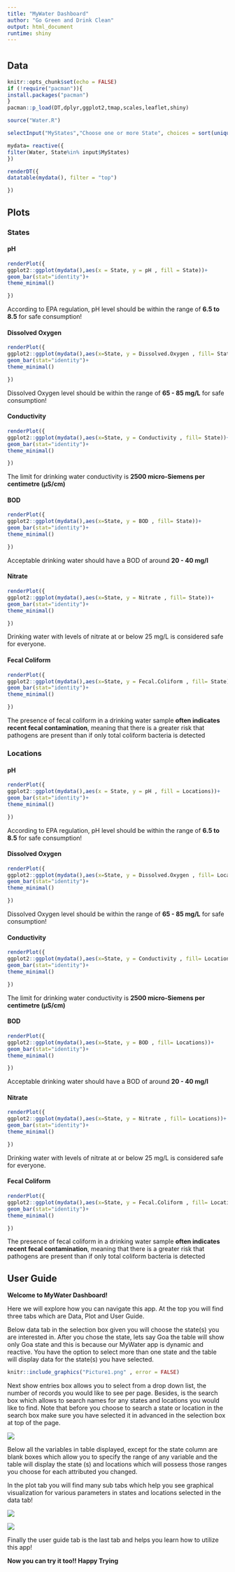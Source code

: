 ---
title: "MyWater Dashboard"
author: "Go Green and Drink Clean"
output: html_document
runtime: shiny
---

#  {.tabset}

## **Data** {.tabset}

```{r setup, include=FALSE}
knitr::opts_chunk$set(echo = FALSE)
if (!require("pacman")){
install.packages("pacman")
}
pacman::p_load(DT,dplyr,ggplot2,tmap,scales,leaflet,shiny)

source("Water.R")
```

```{r echo=FALSE}
selectInput("MyStates","Choose one or more State", choices = sort(unique(Water$State)), multiple = TRUE, selected = "KERALA")
```

```{r echo=FALSE}
mydata= reactive({
filter(Water, State%in% input$MyStates)
})
```

```{r echo=FALSE}

renderDT({
datatable(mydata(), filter = "top")

})
```

## **Plots** {.tabset}

### **States** {.tabset}

#### **pH** {.tabset}

```{r histo, fig.width = 3, fig.height = 2}

renderPlot({
ggplot2::ggplot(mydata(),aes(x = State, y = pH , fill = State))+
geom_bar(stat="identity")+
theme_minimal()

})

```

According to EPA regulation, pH level should be within the range of **6.5 to 8.5** for safe consumption!

#### **Dissolved Oxygen** {.tabset}

```{r histo1, fig.width = 3,fig.height = 2}

renderPlot({
ggplot2::ggplot(mydata(),aes(x=State, y = Dissolved.Oxygen , fill= State))+
geom_bar(stat="identity")+
theme_minimal()

})
```

Dissolved Oxygen level should be within the range of **65 - 85 mg/L** for safe consumption!

#### **Conductivity** {.tabset}

```{r histo2, fig.width = 10, fig.height = 2}

renderPlot({
ggplot2::ggplot(mydata(),aes(x=State, y = Conductivity , fill= State))+
geom_bar(stat="identity")+
theme_minimal()

})
```

The limit for drinking water conductivity is **2500 micro-Siemens per centimetre (µS/cm)**

#### **BOD** {.tabset}

```{r histo3, fig.width = 3,fig.height = 2}

renderPlot({
ggplot2::ggplot(mydata(),aes(x=State, y = BOD , fill= State))+
geom_bar(stat="identity")+
theme_minimal()

})
```

Acceptable drinking water should have a BOD of around **20 - 40 mg/l**

#### **Nitrate** {.tabset}

```{r histo4, fig.width = 3,fig.height = 2}

renderPlot({
ggplot2::ggplot(mydata(),aes(x=State, y = Nitrate , fill= State))+
geom_bar(stat="identity")+
theme_minimal()

})
```

Drinking water with levels of nitrate at or below 25 mg/L is considered safe for everyone.

#### **Fecal Coliform** {.tabset}

```{r histo5, fig.width = 3,fig.height = 2}

renderPlot({
ggplot2::ggplot(mydata(),aes(x=State, y = Fecal.Coliform , fill= State))+
geom_bar(stat="identity")+
theme_minimal()

})
```

The presence of fecal coliform in a drinking water sample **often indicates recent fecal contamination**, meaning that there is a greater risk that pathogens are present than if only total coliform bacteria is detected

### **Locations** {.tabset}

#### **pH** {.tabset}

```{r histo6, fig.width = 3,fig.height = 2}

renderPlot({
ggplot2::ggplot(mydata(),aes(x = State, y = pH , fill = Locations))+
geom_bar(stat="identity")+
theme_minimal()

})

```

According to EPA regulation, pH level should be within the range of **6.5 to 8.5** for safe consumption!

#### **Dissolved Oxygen** {.tabset}

```{r histo7, fig.width = 10 ,fig.height = 5}

renderPlot({
ggplot2::ggplot(mydata(),aes(x=State, y = Dissolved.Oxygen , fill= Locations))+
geom_bar(stat="identity")+
theme_minimal()

})
```

Dissolved Oxygen level should be within the range of **65 - 85 mg/L** for safe consumption!

#### **Conductivity** {.tabset}

```{r histo8, fig.width = 10, fig.height = 5}

renderPlot({
ggplot2::ggplot(mydata(),aes(x=State, y = Conductivity , fill= Locations))+
geom_bar(stat="identity")+
theme_minimal()

})
```

The limit for drinking water conductivity is **2500 micro-Siemens per centimetre (µS/cm)**

#### **BOD** {.tabset}

```{r histo9, fig.width = 10 ,fig.height = 5}

renderPlot({
ggplot2::ggplot(mydata(),aes(x=State, y = BOD , fill= Locations))+
geom_bar(stat="identity")+
theme_minimal()

})
```

Acceptable drinking water should have a BOD of around **20 - 40 mg/l**

#### **Nitrate** {.tabset}

```{r histo10, fig.width = 10 ,fig.height = 5}

renderPlot({
ggplot2::ggplot(mydata(),aes(x=State, y = Nitrate , fill= Locations))+
geom_bar(stat="identity")+
theme_minimal()

})
```

Drinking water with levels of nitrate at or below 25 mg/L is considered safe for everyone.

#### **Fecal Coliform** {.tabset}

```{r histo11, fig.width = 10 ,fig.height = 5}

renderPlot({
ggplot2::ggplot(mydata(),aes(x=State, y = Fecal.Coliform , fill= Locations))+
geom_bar(stat="identity")+
theme_minimal()

})
```

The presence of fecal coliform in a drinking water sample **often indicates recent fecal contamination**, meaning that there is a greater risk that pathogens are present than if only total coliform bacteria is detected

## **User Guide** {.tabset}

**Welcome to MyWater Dashboard!**

Here we will explore how you can navigate this app. At the top you will find three tabs which are Data, Plot and User Guide.

Below data tab in the selection box given you will choose the state(s) you are interested in. After you chose the state, lets say Goa the table will show only Goa state and this is because our MyWater app is dynamic and reactive. You have the option to select more than one state and the table will display data for the state(s) you have selected.


```{r}
knitr::include_graphics("Picture1.png" , error = FALSE)
```



Next show entries box allows you to select from a drop down list, the number of records you would like to see per page. Besides, is the search box which allows to search names for any states and locations you would like to find. Note that before you choose to search a state or location in the search box make sure you have selected it in advanced in the selection box at top of the page.

![](Images/Picture2.png)

Below all the variables in table displayed, except for the state column are blank boxes which allow you to specify the range of any variable and the table will display the state (s) and locations which will possess those ranges you choose for each attributed you changed.

In the plot tab you will find many sub tabs which help you see graphical visualization for various parameters in states and locations selected in the data tab!

![](Images/Picture3.png) 

![](Images/Picture4.png)

Finally the user guide tab is the last tab and helps you learn how to utilize this app!

**Now you can try it too!! Happy Trying**
